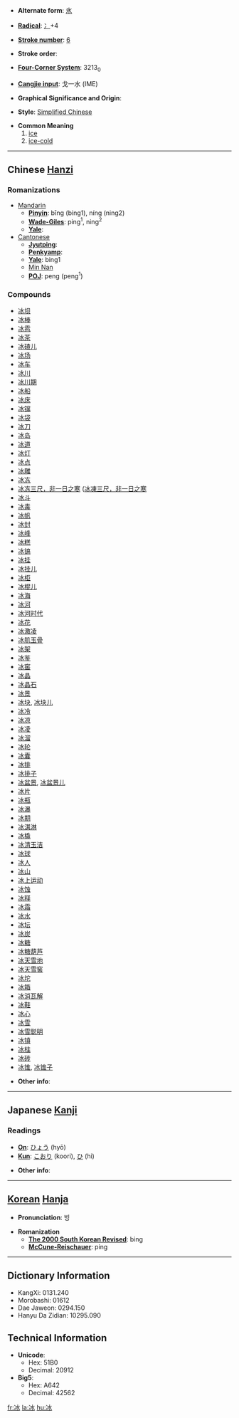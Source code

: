 * '''Alternate form''': [[氷]]

* '''[[Wiktionary:Chinese radical index| Radical]]''': [[Wiktionary:Chinese radical index 冫|冫]]+4

* '''[[Wiktionary:Chinese total strokes index|Stroke number]]''': [[Wiktionary:Chinese total strokes index 6|6]]

* '''Stroke order''': 

* '''[[Wiktionary:Chinese four corner index|Four-Corner System]]''': 3213<sub>0</sub>

* '''[[Wiktionary:Chinese Cangjie index|Cangjie input]]''': 戈一水 (IME)

* '''Graphical Significance and Origin''': 

* '''Style''': [[Simplified Chinese]] 

* '''Common Meaning'''
*# [[ice]]
*# [[ice-cold]]

----

== Chinese [[Hanzi]] ==
===Romanizations===
* [[Mandarin]]
** '''[[Pinyin]]''': bīng (bing1), níng (ning2)
** '''[[Wade-Giles]]''': ping<sup>1</sup>, ning<sup>2</sup>
** '''[[Yale]]''': 
*[[Cantonese]]
**'''[[Jyutping]]''':
**'''[[Penkyamp]]''': 
**'''[[Yale]]''': bing1
**[[wikipedia:Min_Nan|Min Nan]]
**'''[[wikipedia:POJ|POJ]]''': peng (peng<sup>1</sup>)

===Compounds===
*[[冰坝]]
*[[冰棒]]
*[[冰雹]]
*[[冰茶]]
*[[冰碴儿]]
*[[冰场]]
*[[冰车]]
*[[冰川]]
*[[冰川期]]
*[[冰船]]
*[[冰床]]
*[[冰镩]]
*[[冰袋]]
*[[冰刀]]
*[[冰岛]]
*[[冰道]]
*[[冰灯]]
*[[冰点]]
*[[冰雕]]
*[[冰冻]]
*[[冰冻三尺，非一日之寒]] ([[冰凍三尺，非一日之寒]]
*[[冰斗]]
*[[冰毒]]
*[[冰帆]]
*[[冰封]]
*[[冰峰]]
*[[冰糕]]
*[[冰镐]]
*[[冰挂]]
*[[冰挂儿]]
*[[冰柜]]
*[[冰棍儿]]
*[[冰海]]
*[[冰河]]
*[[冰河时代]]
*[[冰花]]
*[[冰激凌]]
*[[冰肌玉骨]]
*[[冰架]]
*[[冰鉴]]
*[[冰窖]]
*[[冰晶]]
*[[冰晶石]]
*[[冰景]]
*[[冰块]], [[冰块儿]]
*[[冰冷]]
*[[冰凉]]
*[[冰凌]]
*[[冰溜]]
*[[冰轮]]
*[[冰囊]]
*[[冰排]]
*[[冰排子]]
*[[冰盆景]], [[冰盆景儿]]
*[[冰片]]
*[[冰瓶]]
*[[冰瀑]]
*[[冰期]]
*[[冰淇淋]]
*[[冰橇]]
*[[冰清玉洁]]
*[[冰球]]
*[[冰人]]
*[[冰山]]
*[[冰上运动]]
*[[冰蚀]]
*[[冰释]]
*[[冰霜]]
*[[冰水]]
*[[冰坛]]
*[[冰炭]]
*[[冰糖]]
*[[冰糖葫芦]]
*[[冰天雪地]]
*[[冰天雪窖]]
*[[冰坨]]
*[[冰箱]]
*[[冰消瓦解]]
*[[冰鞋]]
*[[冰心]]
*[[冰雪]]
*[[冰雪聪明]]
*[[冰镇]]
*[[冰柱]]
*[[冰砖]]
*[[冰锥]], [[冰锥子]]



* '''Other info''': 

----

== Japanese [[Kanji]] ==
===Readings===
* '''[[On]]''': [[ひょう]] (hyō)
* '''[[Kun]]''': [[こおり]] (koori), [[ひ]] (hi)

* '''Other info''':  

----

== [[Korean]] [[Hanja]] ==

* '''Pronunciation''': 빙

* '''Romanization'''
** '''[[The 2000 South Korean Revised Romanization|The 2000 South Korean Revised]]''': bing
** '''[[McCune-Reischauer]]''': ping

----

== Dictionary Information ==

* KangXi: 0131.240
* Morobashi: 01612
* Dae Jaweon: 0294.150
* Hanyu Da Zidian: 10295.090

== Technical Information ==

* '''Unicode''':
** Hex: 51B0
** Decimal: 20912
* '''Big5''':
** Hex: A642
** Decimal: 42562

[[fr:冰]]
[[la:冰]]
[[hu:冰]]